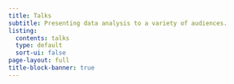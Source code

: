 ```yaml
---
title: Talks
subtitle: Presenting data analysis to a variety of audiences.
listing:
  contents: talks
  type: default
  sort-ui: false
page-layout: full
title-block-banner: true
---
```


